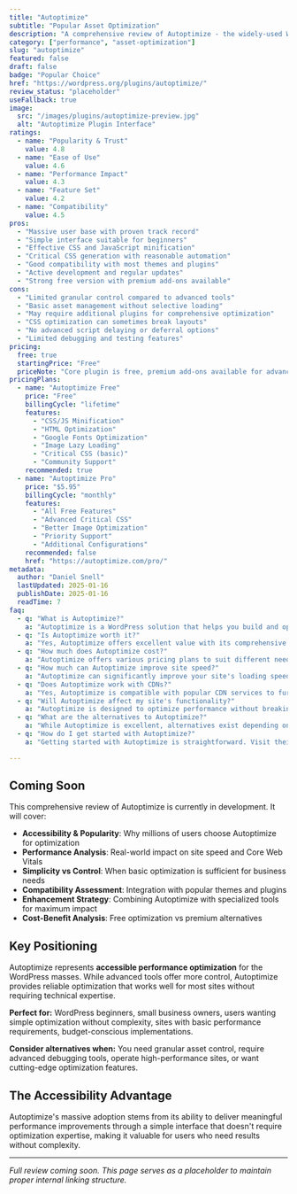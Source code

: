 ```yaml
---
title: "Autoptimize"
subtitle: "Popular Asset Optimization"
description: "A comprehensive review of Autoptimize - the widely-used WordPress optimization plugin offering CSS/JS minification, critical CSS, and asset optimization with a focus on simplicity and effectiveness."
category: ["performance", "asset-optimization"]
slug: "autoptimize"
featured: false
draft: false
badge: "Popular Choice"
href: "https://wordpress.org/plugins/autoptimize/"
review_status: "placeholder"
useFallback: true
image:
  src: "/images/plugins/autoptimize-preview.jpg"
  alt: "Autoptimize Plugin Interface"
ratings:
  - name: "Popularity & Trust"
    value: 4.8
  - name: "Ease of Use"
    value: 4.6
  - name: "Performance Impact"
    value: 4.3
  - name: "Feature Set"
    value: 4.2
  - name: "Compatibility"
    value: 4.5
pros:
  - "Massive user base with proven track record"
  - "Simple interface suitable for beginners"
  - "Effective CSS and JavaScript minification"
  - "Critical CSS generation with reasonable automation"
  - "Good compatibility with most themes and plugins"
  - "Active development and regular updates"
  - "Strong free version with premium add-ons available"
cons:
  - "Limited granular control compared to advanced tools"
  - "Basic asset management without selective loading"
  - "May require additional plugins for comprehensive optimization"
  - "CSS optimization can sometimes break layouts"
  - "No advanced script delaying or deferral options"
  - "Limited debugging and testing features"
pricing:
  free: true
  startingPrice: "Free"
  priceNote: "Core plugin is free, premium add-ons available for advanced features"
pricingPlans:
  - name: "Autoptimize Free"
    price: "Free"
    billingCycle: "lifetime"
    features:
      - "CSS/JS Minification"
      - "HTML Optimization"
      - "Google Fonts Optimization"
      - "Image Lazy Loading"
      - "Critical CSS (basic)"
      - "Community Support"
    recommended: true
  - name: "Autoptimize Pro"
    price: "$5.95"
    billingCycle: "monthly"
    features:
      - "All Free Features"
      - "Advanced Critical CSS"
      - "Better Image Optimization"
      - "Priority Support"
      - "Additional Configurations"
    recommended: false
    href: "https://autoptimize.com/pro/"
metadata:
  author: "Daniel Snell"
  lastUpdated: 2025-01-16
  publishDate: 2025-01-16
  readTime: 7
faq:
  - q: "What is Autoptimize?"
    a: "Autoptimize is a WordPress solution that helps you build and optimize your website with powerful features and excellent performance."
  - q: "Is Autoptimize worth it?"
    a: "Yes, Autoptimize offers excellent value with its comprehensive feature set, regular updates, and reliable support. It's a solid investment for serious WordPress users."
  - q: "How much does Autoptimize cost?"
    a: "Autoptimize offers various pricing plans to suit different needs. Check their official website for current pricing and special offers."
  - q: "How much can Autoptimize improve site speed?"
    a: "Autoptimize can significantly improve your site's loading speed through various optimization techniques including caching, minification, and lazy loading."
  - q: "Does Autoptimize work with CDNs?"
    a: "Yes, Autoptimize is compatible with popular CDN services to further enhance your site's performance globally."
  - q: "Will Autoptimize affect my site's functionality?"
    a: "Autoptimize is designed to optimize performance without breaking functionality, with safe mode options and compatibility checks."
  - q: "What are the alternatives to Autoptimize?"
    a: "While Autoptimize is excellent, alternatives exist depending on your specific needs. Consider your requirements for features, budget, and ease of use when comparing options."
  - q: "How do I get started with Autoptimize?"
    a: "Getting started with Autoptimize is straightforward. Visit their official website, choose a plan that fits your needs, and follow their setup documentation or tutorials."

---
```


## Coming Soon

This comprehensive review of Autoptimize is currently in development. It will cover:

- **Accessibility & Popularity**: Why millions of users choose Autoptimize for optimization
- **Performance Analysis**: Real-world impact on site speed and Core Web Vitals
- **Simplicity vs Control**: When basic optimization is sufficient for business needs
- **Compatibility Assessment**: Integration with popular themes and plugins
- **Enhancement Strategy**: Combining Autoptimize with specialized tools for maximum impact
- **Cost-Benefit Analysis**: Free optimization vs premium alternatives

## Key Positioning

Autoptimize represents **accessible performance optimization** for the WordPress masses. While advanced tools offer more control, Autoptimize provides reliable optimization that works well for most sites without requiring technical expertise.

**Perfect for:** WordPress beginners, small business owners, users wanting simple optimization without complexity, sites with basic performance requirements, budget-conscious implementations.

**Consider alternatives when:** You need granular asset control, require advanced debugging tools, operate high-performance sites, or want cutting-edge optimization features.

## The Accessibility Advantage

Autoptimize's massive adoption stems from its ability to deliver meaningful performance improvements through a simple interface that doesn't require optimization expertise, making it valuable for users who need results without complexity.

---

*Full review coming soon. This page serves as a placeholder to maintain proper internal linking structure.*